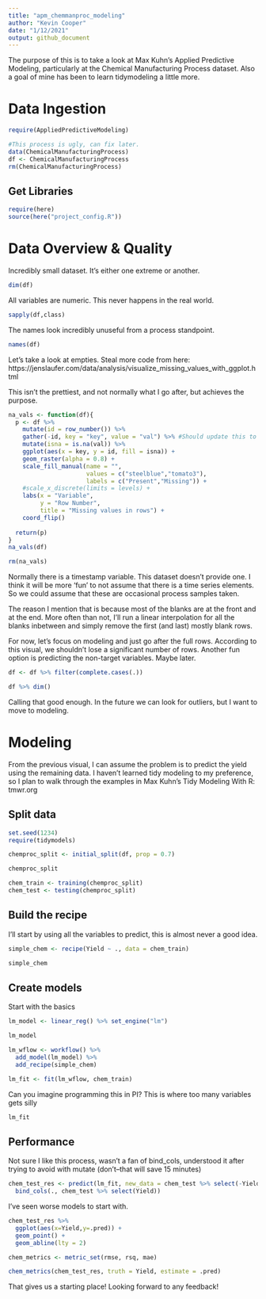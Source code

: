 ```yaml
---
title: "apm_chemmanproc_modeling"
author: "Kevin Cooper"
date: "1/12/2021"
output: github_document
---
```


The purpose of this is to take a look at Max Kuhn's Applied Predictive Modeling, particularly at the Chemical Manufacturing Process dataset. Also a goal of mine has been to learn tidymodeling a little more.

# Data Ingestion 
```r
require(AppliedPredictiveModeling)

#This process is ugly, can fix later.
data(ChemicalManufacturingProcess)
df <- ChemicalManufacturingProcess
rm(ChemicalManufacturingProcess)
```
## Get Libraries 
```r
require(here)
source(here("project_config.R"))
```

# Data Overview & Quality 
Incredibly small dataset. It's either one extreme or another.
```r
dim(df)
```
All variables are numeric. This never happens in the real world.
```r
sapply(df,class)
```

The names look incredibly unuseful from a process standpoint.
```r
names(df)
```
Let's take a look at empties. Steal more code from here:
https://jenslaufer.com/data/analysis/visualize_missing_values_with_ggplot.html

This isn't the prettiest, and not normally what I go after, but achieves the purpose.
```r
na_vals <- function(df){
  p <- df %>% 
    mutate(id = row_number()) %>% 
    gather(-id, key = "key", value = "val") %>% #Should update this to pivot_longer later
    mutate(isna = is.na(val)) %>% 
    ggplot(aes(x = key, y = id, fill = isna)) +
    geom_raster(alpha = 0.8) +
    scale_fill_manual(name = "",
                      values = c("steelblue","tomato3"),
                      labels = c("Present","Missing")) +
    #scale_x_discrete(limits = levels) +
    labs(x = "Variable",
         y = "Row Number",
         title = "Missing values in rows") + 
    coord_flip()
  
  return(p)
}
na_vals(df)

rm(na_vals)
```
Normally there is a timestamp variable. This dataset doesn't provide one. I think it will be more 'fun' to not assume that there is a time series elements. So we could assume that these are occasional process samples taken.

The reason I mention that is because most of the blanks are at the front and at the end. More often than not, I'll run a linear interpolation for all the blanks inbetween and simply remove the first (and last) mostly blank rows.

For now, let's focus on modeling and just go after the full rows. According to this visual, we shouldn't lose a significant number of rows. Another fun option is predicting the non-target variables. Maybe later.

```r
df <- df %>% filter(complete.cases(.))

df %>% dim()
```
Calling that good enough. In the future we can look for outliers, but I want to move to modeling.

# Modeling 
From the previous visual, I can assume the problem is to predict the yield using the remaining data. I haven't learned tidy modeling to my preference, so I plan to walk through the examples in Max Kuhn's Tidy Modeling With R: tmwr.org

## Split data 
```r
set.seed(1234)
require(tidymodels)

chemproc_split <- initial_split(df, prop = 0.7)

chemproc_split
```
```r
chem_train <- training(chemproc_split)
chem_test <- testing(chemproc_split)
```
## Build the recipe 
I'll start by using all the variables to predict, this is almost never a good idea.
```r
simple_chem <- recipe(Yield ~ ., data = chem_train)

simple_chem
```
## Create models 
Start with the basics
```r
lm_model <- linear_reg() %>% set_engine("lm")

lm_model
```
```r
lm_wflow <- workflow() %>% 
  add_model(lm_model) %>% 
  add_recipe(simple_chem)

lm_fit <- fit(lm_wflow, chem_train)
```
Can you imagine programming this in PI? This is where too many variables gets silly
```r
lm_fit
```
## Performance 
Not sure I like this process, wasn't a fan of bind_cols, understood it after trying to avoid with mutate (don't--that will save 15 minutes)
```r
chem_test_res <- predict(lm_fit, new_data = chem_test %>% select(-Yield)) %>% 
  bind_cols(., chem_test %>% select(Yield))
```

I've seen worse models to start with.
```r
chem_test_res %>% 
  ggplot(aes(x=Yield,y=.pred)) +
  geom_point() +
  geom_abline(lty = 2)
```
```r
chem_metrics <- metric_set(rmse, rsq, mae)

chem_metrics(chem_test_res, truth = Yield, estimate = .pred)
```

That gives us a starting place! Looking forward to any feedback!
